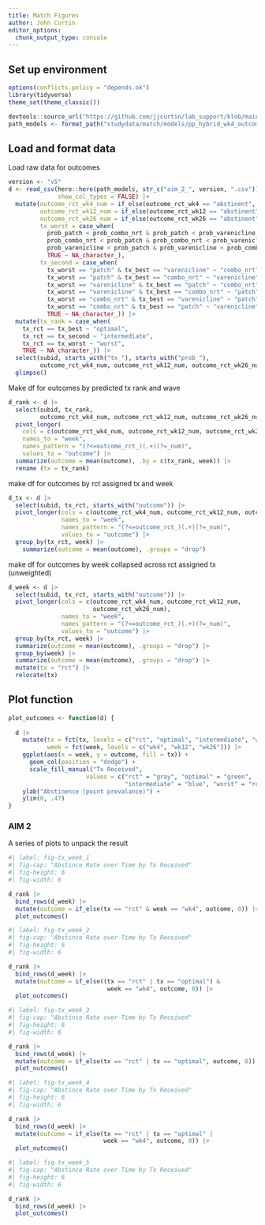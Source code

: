 ```yaml
---
title: Match Figures
author: John Curtin
editor_options: 
  chunk_output_type: console
---
```


## Set up environment
```r
options(conflicts.policy = "depends.ok")
library(tidyverse)
theme_set(theme_classic()) 

devtools::source_url("https://github.com/jjcurtin/lab_support/blob/main/format_path.R?raw=true")
path_models <- format_path("studydata/match/models/pp_hybrid_wk4_outcome")
```


## Load and format data

Load raw data for outcomes
```r
version <- "v5"
d <- read_csv(here::here(path_models, str_c("aim_2_", version, ".csv")),
              show_col_types = FALSE) |> 
  mutate(outcome_rct_wk4_num = if_else(outcome_rct_wk4 == "abstinent", 1, 0),
         outcome_rct_wk12_num = if_else(outcome_rct_wk12 == "abstinent", 1, 0),
         outcome_rct_wk26_num = if_else(outcome_rct_wk26 == "abstinent", 1, 0),
         tx_worst = case_when(
           prob_patch < prob_combo_nrt & prob_patch < prob_varenicline ~ "patch",
           prob_combo_nrt < prob_patch & prob_combo_nrt < prob_varenicline ~ "combo_nrt",
           prob_varenicline < prob_patch & prob_varenicline < prob_combo_nrt ~ "varenicline",
           TRUE ~ NA_character_),
         tx_second = case_when(
           tx_worst == "patch" & tx_best == "varenicline" ~ "combo_nrt",
           tx_worst == "patch" & tx_best == "combo_nrt" ~ "varenicline",
           tx_worst == "varenicline" & tx_best == "patch" ~ "combo_nrt",
           tx_worst == "varenicline" & tx_best == "combo_nrt" ~ "patch",
           tx_worst == "combo_nrt" & tx_best == "varenicline" ~ "patch",
           tx_worst == "combo_nrt" & tx_best == "patch" ~ "varenicline",
           TRUE ~ NA_character_)) |> 
  mutate(tx_rank = case_when(
    tx_rct == tx_best ~ "optimal",
    tx_rct == tx_second ~ "intermediate",
    tx_rct == tx_worst ~ "worst",
    TRUE ~ NA_character_)) |> 
  select(subid, starts_with("tx_"), starts_with("prob_"),
         outcome_rct_wk4_num, outcome_rct_wk12_num, outcome_rct_wk26_num) |> 
  glimpse()
```


Make df for outcomes by predicted tx rank and wave
```r
d_rank <- d |> 
  select(subid, tx_rank, 
         outcome_rct_wk4_num, outcome_rct_wk12_num, outcome_rct_wk26_num) |> 
  pivot_longer(
    cols = c(outcome_rct_wk4_num, outcome_rct_wk12_num, outcome_rct_wk26_num),
    names_to = "week",
    names_pattern = "(?<=outcome_rct_)(.+)(?=_num)",
    values_to = "outcome") |> 
  summarize(outcome = mean(outcome), .by = c(tx_rank, week)) |> 
  rename (tx = tx_rank)
```

make df for outcomes by rct assigned tx and week
```r
d_tx <- d |> 
  select(subid, tx_rct, starts_with("outcome")) |> 
  pivot_longer(cols = c(outcome_rct_wk4_num, outcome_rct_wk12_num, outcome_rct_wk26_num),
               names_to = "week",
               names_pattern = "(?<=outcome_rct_)(.+)(?=_num)",
               values_to = "outcome") |> 
  group_by(tx_rct, week) |> 
    summarize(outcome = mean(outcome), .groups = "drop")
```

make df for outcomes by week collapsed across rct assigned tx (unweighted)
```r
d_week <- d |> 
  select(subid, tx_rct, starts_with("outcome")) |> 
  pivot_longer(cols = c(outcome_rct_wk4_num, outcome_rct_wk12_num, 
                        outcome_rct_wk26_num),
               names_to = "week",
               names_pattern = "(?<=outcome_rct_)(.+)(?=_num)",
               values_to = "outcome") |> 
  group_by(tx_rct, week) |> 
  summarize(outcome = mean(outcome), .groups = "drop") |> 
  group_by(week) |> 
  summarize(outcome = mean(outcome), .groups = "drop") |> 
  mutate(tx = "rct") |> 
  relocate(tx)
```

## Plot function

```r
plot_outcomes <- function(d) {
  
  d |> 
    mutate(tx = fct(tx, levels = c("rct", "optimal", "intermediate", "worst")),
           week = fct(week, levels = c("wk4", "wk12", "wk26"))) |> 
    ggplot(aes(x = week, y = outcome, fill = tx)) +
      geom_col(position = "dodge") +
      scale_fill_manual("Tx Received", 
                      values = c("rct" = "gray", "optimal" = "green", 
                                 "intermediate" = "blue", "worst" = "red")) +
    ylab("Abstinence (point prevalance)") +
    ylim(0, .47)
}
```

### AIM 2


A series of plots to unpack the result
```r
#| label: fig-tx_week_1
#| fig-cap: "Abstince Rate over Time by Tx Received"
#| fig-height: 6
#| fig-width: 6

d_rank |>
  bind_rows(d_week) |>
  mutate(outcome = if_else(tx == "rct" & week == "wk4", outcome, 0)) |>
  plot_outcomes()
```

```r
#| label: fig-tx_week_2
#| fig-cap: "Abstince Rate over Time by Tx Received"
#| fig-height: 6
#| fig-width: 6

d_rank |> 
  bind_rows(d_week) |> 
  mutate(outcome = if_else((tx == "rct" | tx == "optimal") &
                            week == "wk4", outcome, 0)) |> 
  plot_outcomes()
```

```r
#| label: fig-tx_week_3
#| fig-cap: "Abstince Rate over Time by Tx Received"
#| fig-height: 6
#| fig-width: 6

d_rank |> 
  bind_rows(d_week) |> 
  mutate(outcome = if_else(tx == "rct" | tx == "optimal", outcome, 0)) |> 
  plot_outcomes()
```

```r
#| label: fig-tx_week_4
#| fig-cap: "Abstince Rate over Time by Tx Received"
#| fig-height: 6
#| fig-width: 6

d_rank |> 
  bind_rows(d_week) |> 
  mutate(outcome = if_else(tx == "rct" | tx == "optimal" |
                           week == "wk4", outcome, 0)) |> 
  plot_outcomes()
```

```r
#| label: fig-tx_week_5
#| fig-cap: "Abstince Rate over Time by Tx Received"
#| fig-height: 6
#| fig-width: 6

d_rank |> 
  bind_rows(d_week) |> 
  plot_outcomes()
```